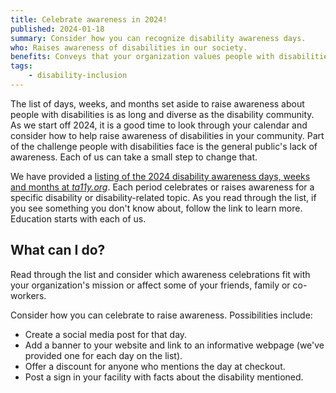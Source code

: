 ```yaml
---
title: Celebrate awareness in 2024!
published: 2024-01-18
summary: Consider how you can recognize disability awareness days.
who: Raises awareness of disabilities in our society.
benefits: Conveys that your organization values people with disabilities.
tags:
    - disability-inclusion
---
```


The list of days, weeks, and months set aside to raise awareness about people with disabilities is as long and diverse as the disability community. As we start off 2024, it is a good time to look through your calendar and consider how to help raise awareness of disabilities in your community. Part of the challenge people with disabilities face is the general public's lack of awareness. Each of us can take a small step to change that. 

We have provided a [listing of the 2024 disability awareness days, weeks and months at *ta11y.org*](https://www.ta11y.org/learning/topic?key=plan.z_holidays). Each period celebrates or raises awareness for a specific disability or disability-related topic. As you read through the list, if you see something you don't know about, follow the link to learn more. Education starts with each of us.

## What can I do?

Read through the list and consider which awareness celebrations fit with your organization's mission or affect some of your friends, family or co-workers.

Consider how you can celebrate to raise awareness. Possibilities include:

- Create a social media post for that day.
- Add a banner to your website and link to an informative webpage (we've provided one for each day on the list). 
- Offer a discount for anyone who mentions the day at checkout.
- Post a sign in your facility with facts about the disability mentioned.